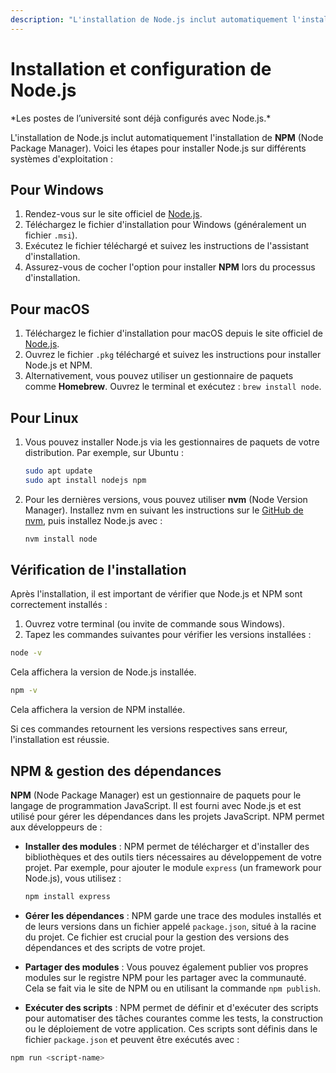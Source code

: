 ```yaml
---
description: "L'installation de Node.js inclut automatiquement l'installation de NPM (Node Package Manager). Voici les étapes pour installer Node.js sur différents systèmes d'exploitation."
---
```


# **Installation et configuration de Node.js**

<Callout type='info' emoji="⚠️">
*Les postes de l’université sont déjà configurés avec Node.js.*
</Callout>

L'installation de Node.js inclut automatiquement l'installation de **NPM** (Node Package Manager). Voici les étapes pour installer Node.js sur différents systèmes d'exploitation :

## **Pour Windows**
  1. Rendez-vous sur le site officiel de [Node.js](https://nodejs.org/).
  2. Téléchargez le fichier d'installation pour Windows (généralement un fichier `.msi`).
  3. Exécutez le fichier téléchargé et suivez les instructions de l'assistant d'installation.
  4. Assurez-vous de cocher l'option pour installer **NPM** lors du processus d'installation.

## **Pour macOS**
  1. Téléchargez le fichier d'installation pour macOS depuis le site officiel de [Node.js](https://nodejs.org/).
  2. Ouvrez le fichier `.pkg` téléchargé et suivez les instructions pour installer Node.js et NPM.
  3. Alternativement, vous pouvez utiliser un gestionnaire de paquets comme **Homebrew**. Ouvrez le terminal et exécutez : `brew install node`.

## **Pour Linux**
  1. Vous pouvez installer Node.js via les gestionnaires de paquets de votre distribution. Par exemple, sur Ubuntu :

     ```bash copy
     sudo apt update
     sudo apt install nodejs npm
     ```
  2. Pour les dernières versions, vous pouvez utiliser **nvm** (Node Version Manager). Installez nvm en suivant les instructions sur le [GitHub de nvm](https://github.com/nvm-sh/nvm), puis installez Node.js avec :
     ```bash copy
     nvm install node
     ```

## Vérification de l'installation

Après l'installation, il est important de vérifier que Node.js et NPM sont correctement installés :

1. Ouvrez votre terminal (ou invite de commande sous Windows).
2. Tapez les commandes suivantes pour vérifier les versions installées :

```bash copy
node -v
```
Cela affichera la version de Node.js installée.
```sh copy
npm -v
```
Cela affichera la version de NPM installée.

Si ces commandes retournent les versions respectives sans erreur, l'installation est réussie.

## NPM & gestion des dépendances

**NPM** (Node Package Manager) est un gestionnaire de paquets pour le langage de programmation JavaScript. Il est fourni avec Node.js et est utilisé pour gérer les dépendances dans les projets JavaScript. NPM permet aux développeurs de :

- **Installer des modules** : NPM permet de télécharger et d'installer des bibliothèques et des outils tiers nécessaires au développement de votre projet. Par exemple, pour ajouter le module `express` (un framework pour Node.js), vous utilisez :

  ```sh npm2yarn copy
  npm install express
  ```

- **Gérer les dépendances** : NPM garde une trace des modules installés et de leurs versions dans un fichier appelé `package.json`, situé à la racine du projet. Ce fichier est crucial pour la gestion des versions des dépendances et des scripts de votre projet.

- **Partager des modules** : Vous pouvez également publier vos propres modules sur le registre NPM pour les partager avec la communauté. Cela se fait via le site de NPM ou en utilisant la commande `npm publish`.

- **Exécuter des scripts** : NPM permet de définir et d'exécuter des scripts pour automatiser des tâches courantes comme les tests, la construction ou le déploiement de votre application. Ces scripts sont définis dans le fichier `package.json` et peuvent être exécutés avec :

```sh
npm run <script-name>
```